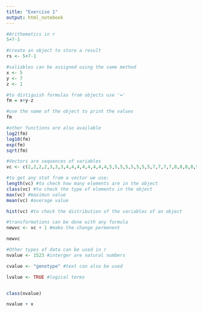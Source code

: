 ```yaml
---
title: "Exercise 1"
output: html_notebook
---
```



```r
#Arithemetics in r
5+7-1

#create an object to store a result
rs <- 5+7-1

#valiables can be assigned using the same method
x <- 5
y <- 7
z <- 1

#to distiguish formulas from objects use '='
fm = x+y-z

#use the name of the object to print the values
fm

#other functions are also available
log2(fm)
log10(fm)
exp(fm)
sqrt(fm)

```
```r
#Vectors are sequences of variables
vc <- c(2,2,2,2,3,3,3,4,4,4,4,4,4,4,4,5,5,5,5,5,5,5,5,7,7,7,7,8,8,8,8,9,9) #use c() to define the variables of the Vectors

#to get any stat from a vector we use:
length(vc) #to check how many elements are in the object
class(vc) #to check the type of elements in the object
max(vc) #maximun value
mean(vc) #average value

hist(vc) #to check the distribution of the variables of an object

#transformations can be done with any formula
newvc <- vc + 1 #make the change permenent

newvc
```
```r
#Other types of data can be used in r
nvalue <- 1523 #interger are natural numbers

cvalue <- "genotype" #text can also be used

lvalue <- TRUE #logical terms


class(nvalue)

nvalue + x

```
